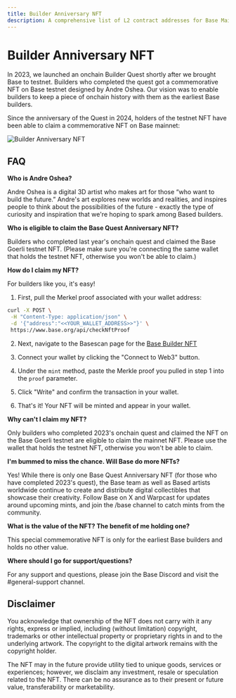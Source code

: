 ```yaml
---
title: Builder Anniversary NFT
description: A comprehensive list of L2 contract addresses for Base Mainnet and Base Testnet, including links to their respective blockchain explorers.
---
```


# Builder Anniversary NFT

In 2023, we launched an onchain Builder Quest shortly after we brought Base to
testnet. Builders who completed the quest got a commemorative NFT on Base testnet
designed by Andre Oshea. Our vision was to enable builders to keep a piece of
onchain history with them as the earliest Base builders.

Since the anniversary of the Quest in 2024, holders of the testnet NFT have been
able to claim a commemorative NFT on Base mainnet:

<div className="w-80 mx-auto">
   <img
      alt="Builder Anniversary NFT"
      src="/images/builder-anniversary-nft/builder-anniversary-nft-preview.webp"
   />
</div>

## FAQ

**Who is Andre Oshea?**

Andre Oshea is a digital 3D artist who makes art for those “who want to build
the future.” Andre's art explores new worlds and realities, and inspires people
to think about the possibilities of the future - exactly the type of curiosity
and inspiration that we're hoping to spark among Based builders.

**Who is eligible to claim the Base Quest Anniversary NFT?**

Builders who completed last year's onchain quest and claimed the Base Goerli
testnet NFT. (Please make sure you're connecting the same wallet that holds the
testnet NFT, otherwise you won't be able to claim.)

**How do I claim my NFT?**

For builders like you, it's easy!

1. First, pull the Merkel proof associated with your wallet address:

```bash
curl -X POST \
 -H "Content-Type: application/json" \
 -d '{"address":"<<YOUR_WALLET_ADDRESS>>"}' \
 https://www.base.org/api/checkNftProof
```

2. Next, navigate to the Basescan page for the [Base Builder NFT](https://basescan.org/token/0x8DC80A209A3362f0586e6C116973Bb6908170c84#writeContract)

3. Connect your wallet by clicking the "Connect to Web3" button.

4. Under the `mint` method, paste the Merkle proof you pulled in step 1 into the
   `proof` parameter.

5. Click "Write" and confirm the transaction in your wallet.

6. That's it! Your NFT will be minted and appear in your wallet.

**Why can't I claim my NFT?**

Only builders who completed 2023's onchain quest and claimed the NFT on the Base
Goerli testnet are eligible to claim the mainnet NFT. Please use the wallet that
holds the testnet NFT, otherwise you won't be able to claim.

**I'm bummed to miss the chance. Will Base do more NFTs?**

Yes! While there is only one Base Quest Anniversary NFT (for those who have
completed 2023's quest), the Base team as well as Based artists worldwide
continue to create and distribute digital collectibles that showcase their
creativity. Follow Base on X and Warpcast for updates around upcoming mints, and
join the /base channel to catch mints from the community.

**What is the value of the NFT? The benefit of me holding one?**

This special commemorative NFT is only for the earliest Base builders and holds
no other value.

**Where should I go for support/questions?**

For any support and questions, please join the Base Discord and visit the
#general-support channel.

## Disclaimer

You acknowledge that ownership of the NFT does not carry with it any rights,
express or implied, including (without limitation) copyright, trademarks or
other intellectual property or proprietary rights in and to the underlying
artwork. The copyright to the digital artwork remains with the copyright holder.

The NFT may in the future provide utility tied to unique goods, services or
experiences; however, we disclaim any investment, resale or speculation related
to the NFT. There can be no assurance as to their present or future value,
transferability or marketability.
